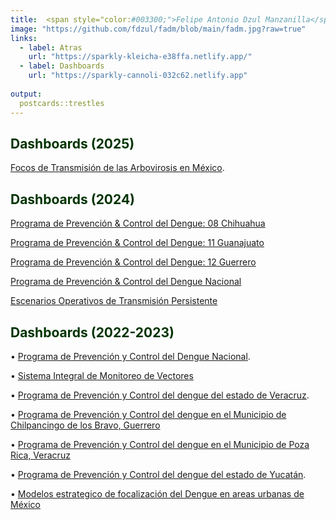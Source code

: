 ```yaml
---
title:  <span style="color:#003300;">Felipe Antonio Dzul Manzanilla</span>
image: "https://github.com/fdzul/fadm/blob/main/fadm.jpg?raw=true"
links:
  - label: Atras
    url: "https://sparkly-kleicha-e38ffa.netlify.app/"
  - label: Dashboards
    url: "https://sparkly-cannoli-032c62.netlify.app"
    
output:
  postcards::trestles
---
```

 
 
##  **<span style="color:#003300;">Dashboards (2025)</span>**

<span style="color:#660033;">

[Focos de Transmisión de las Arbovirosis en México](https://singular-alfajores-912cfc.netlify.app).

</span>
  
##  **<span style="color:#003300;">Dashboards (2024)</span>**

<span style="color:#660033;">


[Programa de Prevención & Control del Dengue: 08 Chihuahua](https://cute-mousse-c06081.netlify.app/)


[Programa de Prevención & Control del Dengue: 11 Guanajuato](https://loquacious-custard-d16358.netlify.app/)


[Programa de Prevención & Control del Dengue: 12 Guerrero](https://ephemeral-ganache-9dcf43.netlify.app/)


[Programa de Prevención & Control del Dengue Nacional](https://sparkly-concha-17d36d.netlify.app/)

[Escenarios Operativos de Transmisión Persistente](https://gorgeous-douhua-44b970.netlify.app/)



</span>



 
##  **<span style="color:#003300;">Dashboards (2022-2023)</span>**

<span style="color:#660033;">

•	[Programa de Prevención y Control del Dengue Nacional](https://fdzul.github.io/den_mx_dashboard/).

•	[Sistema Integral de Monitoreo de Vectores](https://fdzul.github.io/simv_denmx_dashboard/)

•	[Programa de Prevención y Control del dengue del estado de Veracruz](https://fdzul.github.io/den_ver_dashboard/).

•	[Programa de Prevención y Control del dengue en el Municipio de Chilpancingo de los Bravo, Guerrero](https://fdzul.github.io/direccion_municipal_salud)

•	[Programa de Prevención y Control del dengue en el Municipio de Poza Rica, Veracruz](https://fdzul.github.io/denmx_dashboard_pozarica/)

•	[Programa de Prevención y Control del dengue del estado de Yucatán](https://elegant-meringue-edbfe0.netlify.app/).

•	[Modelos estrategico de focalización del Dengue en areas urbanas de México](https://luminous-crepe-19a0f1.netlify.app/)

</span>